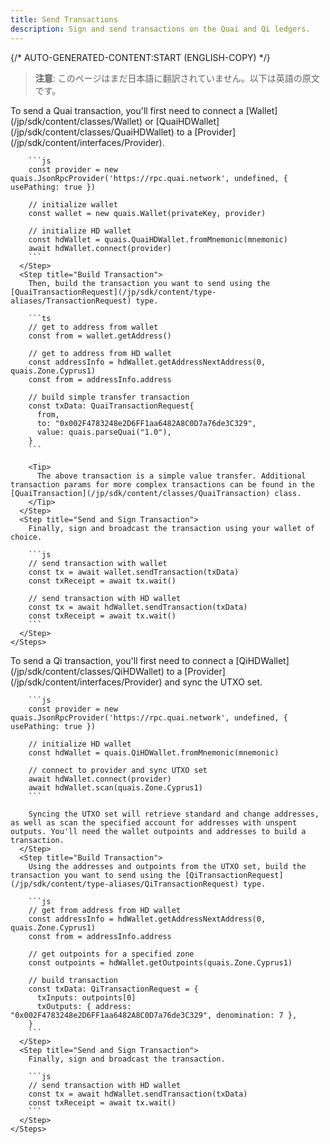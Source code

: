 ```yaml
---
title: Send Transactions
description: Sign and send transactions on the Quai and Qi ledgers.
---
```


{/* AUTO-GENERATED-CONTENT:START (ENGLISH-COPY) */}

> **注意**: このページはまだ日本語に翻訳されていません。以下は英語の原文です。

<Tabs>
  <Tab title="Quai Transactions">
    <Steps>
      <Step title="Configure Wallet">
        To send a Quai transaction, you'll first need to connect a [Wallet](/jp/sdk/content/classes/Wallet) or [QuaiHDWallet](/jp/sdk/content/classes/QuaiHDWallet) to a [Provider](/jp/sdk/content/interfaces/Provider).

        ```js
        const provider = new quais.JsonRpcProvider('https://rpc.quai.network', undefined, { usePathing: true })

        // initialize wallet
        const wallet = new quais.Wallet(privateKey, provider)

        // initialize HD wallet
        const hdWallet = quais.QuaiHDWallet.fromMnemonic(mnemonic)
        await hdWallet.connect(provider)
        ```
      </Step>
      <Step title="Build Transaction">
        Then, build the transaction you want to send using the [QuaiTransactionRequest](/jp/sdk/content/type-aliases/TransactionRequest) type.

        ```ts
        // get to address from wallet
        const from = wallet.getAddress()

        // get to address from HD wallet
        const addressInfo = hdWallet.getAddressNextAddress(0, quais.Zone.Cyprus1)
        const from = addressInfo.address

        // build simple transfer transaction
        const txData: QuaiTransactionRequest{
          from,
          to: "0x002F4783248e2D6FF1aa6482A8C0D7a76de3C329",
          value: quais.parseQuai("1.0"),
        }
        ```

        <Tip>
          The above transaction is a simple value transfer. Additional transaction params for more complex transactions can be found in the [QuaiTransaction](/jp/sdk/content/classes/QuaiTransaction) class.
        </Tip>
      </Step>
      <Step title="Send and Sign Transaction">
        Finally, sign and broadcast the transaction using your wallet of choice.

        ```js
        // send transaction with wallet
        const tx = await wallet.sendTransaction(txData)
        const txReceipt = await tx.wait()

        // send transaction with HD wallet
        const tx = await hdWallet.sendTransaction(txData)
        const txReceipt = await tx.wait()
        ```
      </Step>
    </Steps>

  </Tab>
  <Tab title="Qi Transactions">
       <Steps>
      <Step title="Configure Wallet">
        To send a Qi transaction, you'll first need to connect a [QiHDWallet](/jp/sdk/content/classes/QiHDWallet) to a [Provider](/jp/sdk/content/interfaces/Provider) and sync the UTXO set.

        ```js
        const provider = new quais.JsonRpcProvider('https://rpc.quai.network', undefined, { usePathing: true })

        // initialize HD wallet
        const hdWallet = quais.QiHDWallet.fromMnemonic(mnemonic)

        // connect to provider and sync UTXO set
        await hdWallet.connect(provider)
        await hdWallet.scan(quais.Zone.Cyprus1)
        ```

        Syncing the UTXO set will retrieve standard and change addresses, as well as scan the specified account for addresses with unspent outputs. You'll need the wallet outpoints and addresses to build a transaction.
      </Step>
      <Step title="Build Transaction">
        Using the addresses and outpoints from the UTXO set, build the transaction you want to send using the [QiTransactionRequest](/jp/sdk/content/type-aliases/QiTransactionRequest) type.

        ```js
        // get from address from HD wallet
        const addressInfo = hdWallet.getAddressNextAddress(0, quais.Zone.Cyprus1)
        const from = addressInfo.address

        // get outpoints for a specified zone
        const outpoints = hdWallet.getOutpoints(quais.Zone.Cyprus1)

        // build transaction
        const txData: QiTransactionRequest = {
          txInputs: outpoints[0]
          txOutputs: { address: "0x002F4783248e2D6FF1aa6482A8C0D7a76de3C329", denomination: 7 },
        }
        ```
      </Step>
      <Step title="Send and Sign Transaction">
        Finally, sign and broadcast the transaction.

        ```js
        // send transaction with HD wallet
        const tx = await hdWallet.sendTransaction(txData)
        const txReceipt = await tx.wait()
        ```
      </Step>
    </Steps>

  </Tab>
</Tabs>
